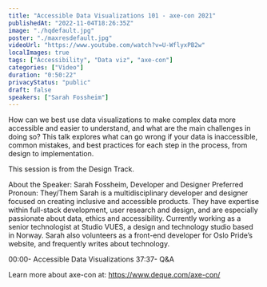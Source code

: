 ```yaml
---
title: "Accessible Data Visualizations 101 - axe-con 2021"
publishedAt: "2022-11-04T18:26:35Z"
image: "./hqdefault.jpg"
poster: "./maxresdefault.jpg"
videoUrl: "https://www.youtube.com/watch?v=U-WflyxPB2w"
localImages: true
tags: ["Accessibility", "Data viz", "axe-con"]
categories: ["Video"]
duration: "0:50:22"
privacyStatus: "public"
draft: false
speakers: ["Sarah Fossheim"]
---
```


How can we best use data visualizations to make complex data more accessible and easier to understand, and what are the main challenges in doing so? This talk explores what can go wrong if your data is inaccessible, common mistakes, and best practices for each step in the process, from design to implementation.

This session is from the Design Track.

About the Speaker:
Sarah Fossheim, Developer and Designer
Preferred Pronoun: They/Them
Sarah is a multidisciplinary developer and designer focused on creating inclusive and accessible products. They have expertise within full-stack development, user research and design, and are especially passionate about data, ethics and accessibility. Currently working as a senior technologist at Studio VUES, a design and technology studio based in Norway. Sarah also volunteers as a front-end developer for Oslo Pride’s website, and frequently writes about technology.

00:00- Accessible Data Visualizations
37:37- Q&A

Learn more about axe-con at: https://www.deque.com/axe-con/

